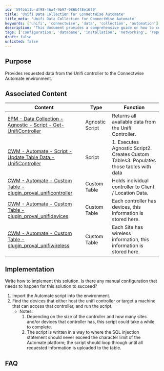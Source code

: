 ```yaml
---
id: '59fbb11b-df98-46a4-9b97-986b4f8e16f9'
title: 'Unifi Data Collection for ConnectWise Automate'
title_meta: 'Unifi Data Collection for ConnectWise Automate'
keywords: ['unifi', 'connectwise', 'data', 'collection', 'automation']
description: 'This document provides a comprehensive guide on how to collect and integrate data from the Unifi controller into the ConnectWise Automate environment, including associated scripts and custom tables for efficient data management.'
tags: ['configuration', 'database', 'installation', 'networking', 'report', 'software', 'update', 'windows']
draft: false
unlisted: false
---
```

## Purpose

Provides requested data from the Unifi controller to the Connectwise Automate environment.

## Associated Content

| Content                                                                                           | Type            | Function                                                                                      |
|---------------------------------------------------------------------------------------------------|-----------------|-----------------------------------------------------------------------------------------------|
| [EPM - Data Collection - Agnostic - Script - Get-UnifiController](https://proval.itglue.com/DOC-5078775-7291568) | Agnostic Script  | Returns all available data from the Unifi Controller.                                       |
| [CWM - Automate - Script - Update Table Data - UnifiController](https://proval.itglue.com/DOC-5078775-10243077) | Script          | 1. Executes Agnostic Script2. Creates Custom Tables3. Populates those tables with data |
| [CWM - Automate - Custom Table - plugin_proval_unificontroller](https://proval.itglue.com/DOC-5078775-10536773) | Custom Table    | Holds individual controller to Client / Location Data.                                       |
| [CWM - Automate - Custom Table - plugin_proval_unifidevices](https://proval.itglue.com/DOC-5078775-10536775) | Custom Table    | Each controller has devices, this information is stored here.                               |
| [CWM - Automate - Custom Table - plugin_proval_unifiwireless](https://proval.itglue.com/DOC-5078775-10536774) | Custom Table    | Each Site has wireless information, this information is stored here.                        |

## Implementation

Write how to implement this solution. Is there any manual configuration that needs to happen for this solution to succeed?

1. Import the Automate script into the environment.
2. Find the devices that either host the unifi controller or target a machine that can access that controller, and run the script.
   - Notes:
     1. Depending on the size of the controller and how many sites and/or devices that controller has, this script could take a while to complete.
     2. The script is written in a way to where the SQL injection statement should never exceed the character limit of the Automate platform; the script should loop through until all requested information is uploaded to the table.

## FAQ













